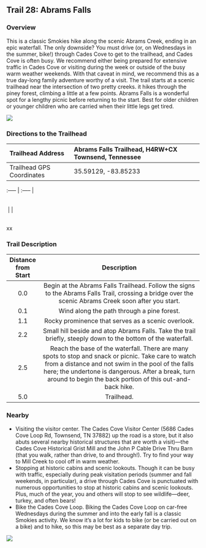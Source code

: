 ## Trail 28: Abrams Falls

### Overview

This is a classic Smokies hike along the scenic Abrams Creek, ending in an epic waterfall. The only downside? You must drive (or, on Wednesdays in the summer, bike!) through Cades Cove to get to the trailhead, and Cades Cove is often busy. We recommend either being prepared for extensive traffic in Cades Cove or visiting during the week or outside of the busy warm weather weekends. With that caveat in mind, we recommend this as a true day-long family adventure worthy of a visit. The trail starts at a scenic trailhead near the intersection of two pretty creeks. it hikes through the piney forest, climbing a little at a few points. Abrams Falls is a wonderful spot for a lengthy picnic before returning to the start. Best for older children or younger children who are carried when their little legs get tired.

![](img/trail-28-figure-01.jpg)

### Directions to the Trailhead

| Trailhead Address         | Abrams Falls Trailhead, H4RW+CX Townsend, Tennessee |
|:--------------------------|:----------------------------------------------------|
| Trailhead GPS Coordinates | 35.59129, -83.85233                                 |

| :----- \| :----- \|
| 
| 
|  \| \|
| 
| 

xx

### Trail Description

| Distance from Start |                                                                                                                                  Description                                                                                                                                  |
|:-------------------:|:-----------------------------------------------------------------------------------------------------------------------------------------------------------------------------------------------------------------------------------------------------------------------------:|
|         0.0         |                                                             Begin at the Abrams Falls Trailhead. Follow the signs to the Abrams Falls Trail, crossing a bridge over the scenic Abrams Creek soon after you start.                                                             |
|         0.1         |                                                                                                                  Wind along the path through a pine forest.                                                                                                                   |
|         1.1         |                                                                                                              Rocky prominence that serves as a scenic overlook.                                                                                                               |
|         2.2         |                                                                                 Small hill beside and atop Abrams Falls. Take the trail briefly, steeply down to the bottom of the waterfall.                                                                                 |
|         2.5         | Reach the base of the waterfall. There are many spots to stop and snack or picnic. Take care to watch from a distance and not swim in the pool of the falls here; the undertone is dangerous. After a break, turn around to begin the back portion of this out-and-back hike. |
|         5.0         |                                                                                                                                  Trailhead.                                                                                                                                   |

### Nearby

-   Visiting the visitor center. The Cades Cove Visitor Center (5686 Cades Cove Loop Rd, Townsend, TN 37882) up the road is a store, but it also abuts several nearby historical structures that are worth a visit)---the Cades Cove Historical Grist Mill and the John P Cable Drive Thru Barn (that you walk, rather than drive, to and through!). Try to find your way to Mill Creek to cool off in warm weather.
-   Stopping at historic cabins and scenic lookouts. Though it can be busy with traffic, especially during peak visitation periods (summer and fall weekends, in particular), a drive through Cades Cove is punctuated with numerous opportunities to stop at historic cabins and scenic lookouts. Plus, much of the year, you and others will stop to see wildlife---deer, turkey, and often bears!
-   Bike the Cades Cove Loop. Biking the Cades Cove Loop on car-free Wednesdays during the summer and into the early fall is a classic Smokies activity. We know it's a lot for kids to bike (or be carried out on a bike) and to hike, so this may be best as a separate day trip.

![](img/cades.png)
